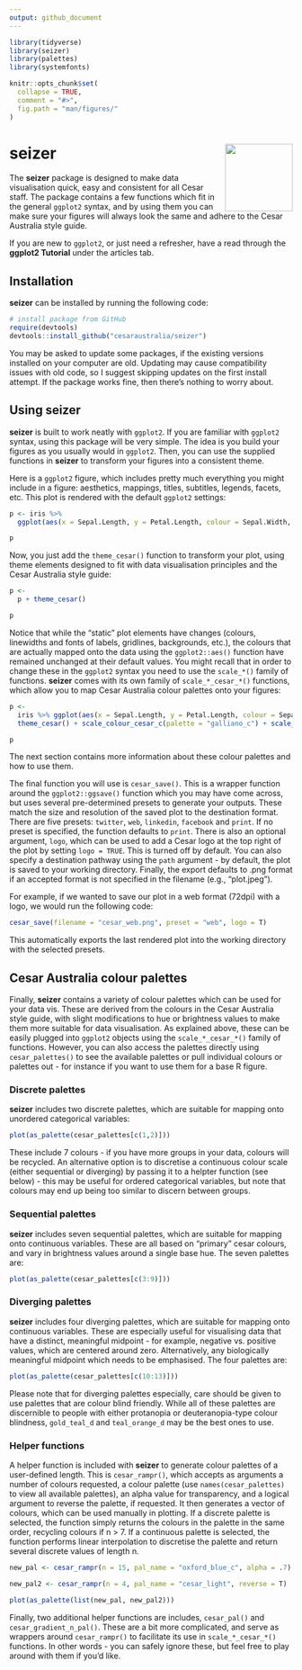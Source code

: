 ```yaml
---
output: github_document
---
```


<!-- README.md is generated from README.Rmd. Please edit that file -->

```r
library(tidyverse)
library(seizer)
library(palettes)
library(systemfonts)

knitr::opts_chunk$set(
  collapse = TRUE,
  comment = "#>",
  fig.path = "man/figures/"
)
```

# seizer <img src="man/figures/hex.png" align="right" alt="" width="120" />

The **seizer** package is designed to make data visualisation quick, easy and consistent for all Cesar staff. The package contains a few functions which fit in the general `ggplot2` syntax, and by using them you can make sure your figures will always look the same and adhere to the Cesar Australia style guide.

If you are new to `ggplot2`, or just need a refresher, have a read through the **ggplot2 Tutorial** under the articles tab.

## Installation

**seizer** can be installed by running the following code:

```r
# install package from GitHub
require(devtools)
devtools::install_github("cesaraustralia/seizer")
```

You may be asked to update some packages, if the existing versions installed on your computer are old. Updating may cause compatibility issues with old code, so I suggest skipping updates on the first install attempt. If the package works fine, then there's nothing to worry about.

## Using seizer

**seizer** is built to work neatly with `ggplot2`. If you are familiar with `ggplot2` syntax, using this package will be very simple. The idea is you build your figures as you usually would in `ggplot2`. Then, you can use the supplied functions in **seizer** to transform your figures into a consistent theme.

Here is a `ggplot2` figure, which includes pretty much everything you might include in a figure: aesthetics, mappings, titles, subtitles, legends, facets, etc. This plot is rendered with the default `ggplot2` settings:

```r
p <- iris %>%
  ggplot(aes(x = Sepal.Length, y = Petal.Length, colour = Sepal.Width, fill = Species)) + geom_point() + geom_smooth(method = "lm") + facet_wrap(~Species, scales = "free") + labs(title = "This is a title", subtitle = "This is a subtitle")

p
```

Now, you just add the `theme_cesar()` function to transform your plot, using theme elements designed to fit with data visualisation principles and the Cesar Australia style guide:

```r
p <-
  p + theme_cesar()

p
```

Notice that while the "static" plot elements have changes (colours, linewidths and fonts of labels, gridlines, backgrounds, etc.), the colours that are actually mapped onto the data using the `ggplot2::aes()` function have remained unchanged at their default values. You might recall that in order to change these in the `ggplot2` syntax you need to use the `scale_*()` family of functions. **seizer** comes with its own family of `scale_*_cesar_*()` functions, which allow you to map Cesar Australia colour palettes onto your figures:

```r
p <-
  iris %>% ggplot(aes(x = Sepal.Length, y = Petal.Length, colour = Sepal.Width, fill = Species)) + geom_point() + geom_smooth(colour = ancient_lavastone, method = "lm") + facet_wrap(~Species, scales = "free") + labs(title = "This is a title", subtitle = "This is a subtitle") +
  theme_cesar() + scale_colour_cesar_c(palette = "galliano_c") + scale_fill_cesar_d()

p
```

The next section contains more information about these colour palettes and how to use them.

The final function you will use is `cesar_save()`. This is a wrapper function around the `ggplot2::ggsave()` function which you may have come across, but uses several pre-determined presets to generate your outputs. These match the size and resolution of the saved plot to the destination format. There are five presets: `twitter`, `web`, `linkedin`, `facebook` and `print`. If no preset is specified, the function defaults to `print`. There is also an optional argument, `logo`, which can be used to add a Cesar logo at the top right of the plot by setting `logo = TRUE`. This is turned off by default. You can also specify a destination pathway using the `path` argument - by default, the plot is saved to your working directory. Finally, the export defaults to .png format if an accepted format is not specified in the filename (e.g., "plot.jpeg").

For example, if we wanted to save our plot in a web format (72dpi) with a logo, we would run the following code:

```r
cesar_save(filename = "cesar_web.png", preset = "web", logo = T)
```

This automatically exports the last rendered plot into the working directory with the selected presets.

## Cesar Australia colour palettes

Finally, **seizer** contains a variety of colour palettes which can be used for your data vis. These are derived from the colours in the Cesar Australia style guide, with slight modifications to hue or brightness values to make them more suitable for data visualisation. As explained above, these can be easily plugged into `ggplot2` objects using the `scale_*_cesar_*()` family of functions. However, you can also access the palettes directly using `cesar_palettes()` to see the available palettes or pull individual colours or palettes out - for instance if you want to use them for a base R figure.

### Discrete palettes

**seizer** includes two discrete palettes, which are suitable for mapping onto unordered categorical variables:

```r
plot(as_palette(cesar_palettes[c(1,2)]))
```

These include 7 colours - if you have more groups in your data, colours will be recycled. An alternative option is to discretise a continuous colour scale (either sequential or diverging) by passing it to a helpter function (see below) - this may be useful for ordered categorical variables, but note that colours may end up being too similar to discern between groups.

### Sequential palettes

**seizer** includes seven sequential palettes, which are suitable for mapping onto continuous variables. These are all based on "primary" cesar colours, and vary in brightness values around a single base hue. The seven palettes are:

```r
plot(as_palette(cesar_palettes[c(3:9)]))
```

### Diverging palettes

**seizer** includes four diverging palettes, which are suitable for mapping onto continuous variables. These are especially useful for visualising data that have a distinct, meaningful midpoint - for example, negative vs. positive values, which are centered around zero. Alternatively, any biologically meaningful midpoint which needs to be emphasised. The four palettes are:

```r
plot(as_palette(cesar_palettes[c(10:13)]))
```

Please note that for diverging palettes especially, care should be given to use palettes that are colour blind friendly. While all of these palettes are discernible to people with either protanopia or deuteranopia-type colour blindness, `gold_teal_d` and `teal_orange_d` may be the best ones to use.

### Helper functions

A helper function is included with **seizer** to generate colour palettes of a user-defined length. This is `cesar_rampr()`, which accepts as arguments a number of colours requested, a colour palette (use `names(cesar_palettes)` to view all available palettes), an alpha value for transparency, and a logical argument to reverse the palette, if requested. It then generates a vector of colours, which can be used manually in plotting. If a discrete palette is selected, the function simply returns the colours in the palette in the same order, recycling colours if n > 7. If a continuous palette is selected, the function performs linear interpolation to discretise the palette and return several discrete values of length n.

```r
new_pal <- cesar_rampr(n = 15, pal_name = "oxford_blue_c", alpha = .7)

new_pal2 <- cesar_rampr(n = 4, pal_name = "cesar_light", reverse = T)

plot(as_palette(list(new_pal, new_pal2)))

```

Finally, two additional helper functions are includes, `cesar_pal()` and `cesar_gradient_n_pal()`. These are a bit more complicated, and serve as wrappers around `cesar_rampr()` to facilitate its use in `scale_*_cesar_*()` functions. In other words - you can safely ignore these, but feel free to play around with them if you'd like.
